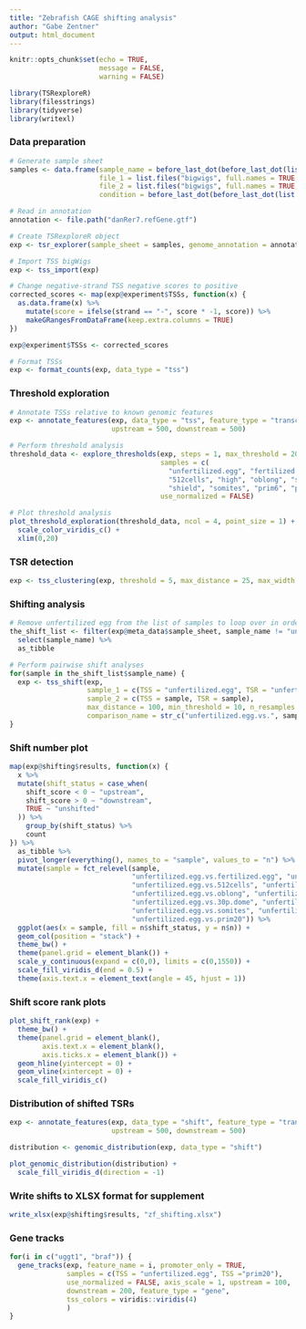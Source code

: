 ```yaml
---
title: "Zebrafish CAGE shifting analysis"
author: "Gabe Zentner"
output: html_document
---
```


<!-- wget command to get bigwigs -->
<!-- wget -r -np -nd -A plus.bw,minus.bw -I /zebrafish/CAGE/ \ -->
<!-- http://promshift.genereg.net/zebrafish/CAGE/ -->

```r
knitr::opts_chunk$set(echo = TRUE,
                      message = FALSE,
                      warning = FALSE)
```

```r
library(TSRexploreR)
library(filesstrings)
library(tidyverse)
library(writexl)
```

### Data preparation
```r
# Generate sample sheet
samples <- data.frame(sample_name = before_last_dot(before_last_dot(list.files("bigwigs", pattern = "plus"))), 
                      file_1 = list.files("bigwigs", full.names = TRUE, pattern = "plus"), 
                      file_2 = list.files("bigwigs", full.names = TRUE, pattern = "minus"),
                      condition = before_last_dot(before_last_dot(list.files("bigwigs", pattern = "plus"))))

# Read in annotation
annotation <- file.path("danRer7.refGene.gtf")

# Create TSRexploreR object
exp <- tsr_explorer(sample_sheet = samples, genome_annotation = annotation)

# Import TSS bigWigs
exp <- tss_import(exp)

# Change negative-strand TSS negative scores to positive
corrected_scores <- map(exp@experiment$TSSs, function(x) {
  as.data.frame(x) %>%
    mutate(score = ifelse(strand == "-", score * -1, score)) %>%
    makeGRangesFromDataFrame(keep.extra.columns = TRUE)
})

exp@experiment$TSSs <- corrected_scores

# Format TSSs
exp <- format_counts(exp, data_type = "tss")
```

### Threshold exploration
```r
# Annotate TSSs relative to known genomic features
exp <- annotate_features(exp, data_type = "tss", feature_type = "transcript", 
                         upstream = 500, downstream = 500)

# Perform threshold analysis
threshold_data <- explore_thresholds(exp, steps = 1, max_threshold = 20, 
                                     samples = c(
                                       "unfertilized.egg", "fertilized.egg", "64cells", 
                                       "512cells", "high", "oblong", "sphere.dome", "30p.dome",
                                       "shield", "somites", "prim6", "prim20"), 
                                     use_normalized = FALSE)

# Plot threshold analysis
plot_threshold_exploration(threshold_data, ncol = 4, point_size = 1) +
  scale_color_viridis_c() +
  xlim(0,20)
```

### TSR detection
```r
exp <- tss_clustering(exp, threshold = 5, max_distance = 25, max_width = 250)
```

### Shifting analysis
```r
# Remove unfertilized egg from the list of samples to loop over in order to prevent self-comparison
the_shift_list <- filter(exp@meta_data$sample_sheet, sample_name != "unfertilized.egg") %>%
  select(sample_name) %>%
  as_tibble

# Perform pairwise shift analyses
for(sample in the_shift_list$sample_name) {
  exp <- tss_shift(exp, 
                   sample_1 = c(TSS = "unfertilized.egg", TSR = "unfertilized.egg"),
                   sample_2 = c(TSS = sample, TSR = sample),
                   max_distance = 100, min_threshold = 10, n_resamples = 1000L,
                   comparison_name = str_c("unfertilized.egg.vs.", sample))
}
```

### Shift number plot
```r
map(exp@shifting$results, function(x) {
  x %>% 
  mutate(shift_status = case_when(
    shift_score < 0 ~ "upstream",
    shift_score > 0 ~ "downstream",
    TRUE ~ "unshifted"
  )) %>%
    group_by(shift_status) %>%
    count
}) %>% 
  as_tibble %>% 
  pivot_longer(everything(), names_to = "sample", values_to = "n") %>%
  mutate(sample = fct_relevel(sample, 
                              "unfertilized.egg.vs.fertilized.egg", "unfertilized.egg.vs.64cells", 
                              "unfertilized.egg.vs.512cells", "unfertilized.egg.vs.high", 
                              "unfertilized.egg.vs.oblong", "unfertilized.egg.vs.sphere.dome", 
                              "unfertilized.egg.vs.30p.dome", "unfertilized.egg.vs.shield", 
                              "unfertilized.egg.vs.somites", "unfertilized.egg.vs.prim6",
                              "unfertilized.egg.vs.prim20")) %>%
  ggplot(aes(x = sample, fill = n$shift_status, y = n$n)) +
  geom_col(position = "stack") +
  theme_bw() +
  theme(panel.grid = element_blank()) +
  scale_y_continuous(expand = c(0,0), limits = c(0,1550)) +
  scale_fill_viridis_d(end = 0.5) +
  theme(axis.text.x = element_text(angle = 45, hjust = 1))
```

### Shift score rank plots
```r
plot_shift_rank(exp) +
  theme_bw() +
  theme(panel.grid = element_blank(),
        axis.text.x = element_blank(),
        axis.ticks.x = element_blank()) +
  geom_hline(yintercept = 0) +
  geom_vline(xintercept = 0) +
  scale_fill_viridis_c()
```

### Distribution of shifted TSRs
```r
exp <- annotate_features(exp, data_type = "shift", feature_type = "transcript", 
                         upstream = 500, downstream = 500)

distribution <- genomic_distribution(exp, data_type = "shift")

plot_genomic_distribution(distribution) +
  scale_fill_viridis_d(direction = -1)
```

### Write shifts to XLSX format for supplement
```r
write_xlsx(exp@shifting$results, "zf_shifting.xlsx")
```

### Gene tracks
```r
for(i in c("uggt1", "braf")) {
  gene_tracks(exp, feature_name = i, promoter_only = TRUE, 
              samples = c(TSS = "unfertilized.egg", TSS ="prim20"),
              use_normalized = FALSE, axis_scale = 1, upstream = 100, 
              downstream = 200, feature_type = "gene", 
              tss_colors = viridis::viridis(4)
              )
}
```

